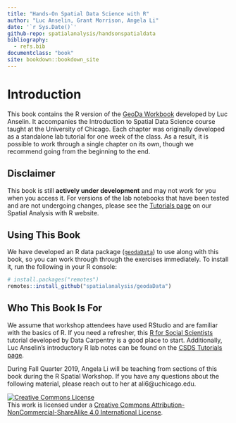 ```yaml
---
title: "Hands-On Spatial Data Science with R"
author: "Luc Anselin, Grant Morrison, Angela Li"
date: '`r Sys.Date()`'
github-repo: spatialanalysis/handsonspatialdata
bibliography:
  - refs.bib
documentclass: "book"
site: bookdown::bookdown_site
---
```


# Introduction {-}

This book contains the R version of the [GeoDa Workbook](https://geodacenter.github.io/documentation.html) developed by Luc Anselin. It accompanies the Introduction to Spatial Data Science 
course taught at the University of Chicago. Each chapter was originally developed
as a standalone lab tutorial for one week of the class. As a result, it is possible
to work through a single chapter on its own, though we recommend going from the 
beginning to the end.

## Disclaimer {-}

This book is still **actively under development** and may not work for you when you access it. For versions of the lab notebooks that have been tested and are not undergoing changes, please see the [Tutorials page](https://spatialanalysis.github.io/tutorials/) on our Spatial Analysis with R website.

## Using This Book {-}

We have developed an R data package ([`geodaData`](https://github.com/spatialanalysis/geodaData)) 
to use along with this book, so you can work through through the exercises 
immediately. To install it, run the following in your R console:

```r
# install.packages("remotes")
remotes::install_github("spatialanalysis/geodaData")
```

## Who This Book Is For {-}

We assume that workshop attendees have used RStudio and are familiar with the basics of R.
If you need a refresher, this [R for Social Scientists](https://datacarpentry.org/r-socialsci/) tutorial developed by Data Carpentry is a good place to start. Additionally, Luc Anselin's introductory R lab notes can be found on the [CSDS Tutorials page](https://spatialanalysis.github.io/tutorials).

During Fall Quarter 2019, Angela Li will be teaching from sections of this book
during the R Spatial Workshop. If you have any questions about the following 
material, please reach out to her at ali6@uchicago.edu. 


<a rel="license" href="http://creativecommons.org/licenses/by-nc-sa/4.0/"><img alt="Creative Commons License" style="border-width:0" src="https://i.creativecommons.org/l/by-nc-sa/4.0/88x31.png" /></a><br />This work is licensed under a <a rel="license" href="http://creativecommons.org/licenses/by-nc-sa/4.0/">Creative Commons Attribution-NonCommercial-ShareAlike 4.0 International License</a>.